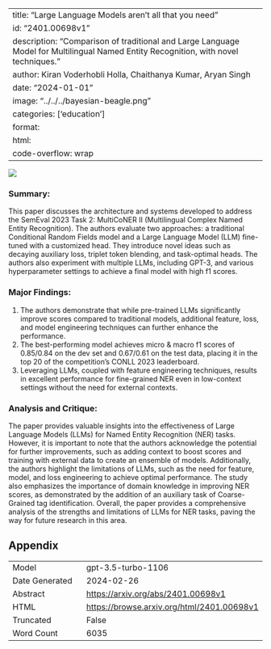 
---
title: "Large Language Models aren't all that you need"
id: "2401.00698v1"
description: "Comparison of traditional and Large Language Model for Multilingual Named Entity Recognition, with novel techniques."
author: Kiran Voderhobli Holla, Chaithanya Kumar, Aryan Singh
date: "2024-01-01"
image: "../../../bayesian-beagle.png"
categories: ['education']
format:
  html:
    code-overflow: wrap
---

![](../../../bayesian-beagle.png)

### **Summary:**
This paper discusses the architecture and systems developed to address the SemEval 2023 Task 2: MultiCoNER II (Multilingual Complex Named Entity Recognition). The authors evaluate two approaches: a traditional Conditional Random Fields model and a Large Language Model (LLM) fine-tuned with a customized head. They introduce novel ideas such as decaying auxiliary loss, triplet token blending, and task-optimal heads. The authors also experiment with multiple LLMs, including GPT-3, and various hyperparameter settings to achieve a final model with high f1 scores.

### **Major Findings:**
1. The authors demonstrate that while pre-trained LLMs significantly improve scores compared to traditional models, additional feature, loss, and model engineering techniques can further enhance the performance.
2. The best-performing model achieves micro & macro f1 scores of 0.85/0.84 on the dev set and 0.67/0.61 on the test data, placing it in the top 20 of the competition's CONLL 2023 leaderboard.
3. Leveraging LLMs, coupled with feature engineering techniques, results in excellent performance for fine-grained NER even in low-context settings without the need for external contexts.

### **Analysis and Critique:**
The paper provides valuable insights into the effectiveness of Large Language Models (LLMs) for Named Entity Recognition (NER) tasks. However, it is important to note that the authors acknowledge the potential for further improvements, such as adding context to boost scores and training with external data to create an ensemble of models. Additionally, the authors highlight the limitations of LLMs, such as the need for feature, model, and loss engineering to achieve optimal performance. The study also emphasizes the importance of domain knowledge in improving NER scores, as demonstrated by the addition of an auxiliary task of Coarse-Grained tag identification. Overall, the paper provides a comprehensive analysis of the strengths and limitations of LLMs for NER tasks, paving the way for future research in this area.

## Appendix

|          |          |
|----------|----------|
| Model     | gpt-3.5-turbo-1106       |
| Date Generated     | 2024-02-26       |
| Abstract | [https://arxiv.org/abs/2401.00698v1](https://arxiv.org/abs/2401.00698v1)        |
| HTML     | [https://browse.arxiv.org/html/2401.00698v1](https://browse.arxiv.org/html/2401.00698v1)       |
| Truncated       | False       |
| Word Count       | 6035       |